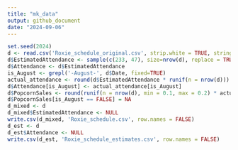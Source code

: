 ```yaml
---
title: "mk_data"
output: github_document
date: "2024-09-06"
---
```


```r
set.seed(2024)
d <- read.csv('Roxie_schedule_original.csv', strip.white = TRUE, stringsAsFactors = FALSE)
d$EstimatedAttendance <- sample(c(233, 47), size=nrow(d), replace = TRUE)
d$Attendance <- d$EstimatedAttendance
is_August <- grepl('-August-', d$Date, fixed=TRUE)
actual_attendance <- round(d$EstimatedAttendance * runif(n = nrow(d)))
d$Attendance[is_August] <- actual_attendance[is_August]
d$PopcornSales <- round(runif(n = nrow(d), min = 0.1, max = 0.2) * actual_attendance)
d$PopcornSales[is_August == FALSE] = NA
d_mixed <- d
d_mixed$EstimatedAttendance <- NULL
write.csv(d_mixed, 'Roxie_schedule.csv', row.names = FALSE)
d_est <- d
d_est$Attendance <- NULL
write.csv(d_est, 'Roxie_schedule_estimates.csv', row.names = FALSE)
```
